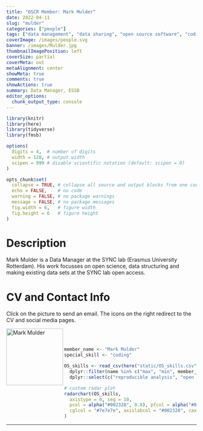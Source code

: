 ```yaml
---
title: "OSCR Member: Mark Mulder"
date: 2022-04-11
slug: "mulder"
categories: ["people"]
tags: ["data management", "data sharing", "open source software", "coding", "school-essb"] # top 3 categories + unique + school
coverImage: /images/people.svg
banner: /images/Mulder.jpg
thumbnailImagePosition: left
coverSize: partial
coverMeta: out
metaAlignment: center
showMeta: true
comments: true
showActions: true
summary: Data Manager, ESSB
editor_options: 
  chunk_output_type: console
---
```


```r

library(knitr)
library(here)
library(tidyverse)
library(fmsb)

options(
  digits = 4,  # number of digits
  width = 120, # output width
  scipen = 999 # disable scientific notation (default: scipen = 0)
)

opts_chunk$set(
  collapse = TRUE, # collapse all source and output blocks from one code chunk into a single block
  echo = FALSE,    # no code
  warning = FALSE, # no package warnings
  message = FALSE, # no package messages
  fig.width = 6,   # figure width
  fig.height = 6   # figure height
)

```

# Description

Mark Mulder is a Data Manager at the SYNC lab (Erasmus University Rotterdam). His work focusses on open science, data structuring and making existing data sets at the SYNC lab open access.
 
# CV and Contact Info

Click on the picture to send an email. The icons on the right redirect to the CV and social media pages.

<!-- EMAIL -->
<p>
  <a href="mailto:mulder@essb.eur.nl">
  <img border="0" alt="Mark Mulder" src="/images/Mulder.jpg" width="150" height="150" align="left">
  </a>
</p>

<!-- CV -->
<p align="center">
  <a href="https://drive.google.com/file/d/1gwDENbtjQqnkD9FwV0YpjLczWgjlR7nT/view?usp=sharing" class="fa fa-file fa-2x" style="color:#00B969;">
  </a>
</p>

<!-- LINKEDIN -->
<p align="center">
  <a href="https://www.linkedin.com/in/mark-mulder-33a49b12a" class="fa fa-linkedin fa-2x" style="color:#000000;">
  </a>
</p>

<BR><BR>

<!-- # Expertise -->

```r

member_name <- "Mark Mulder"
special_skill <- "coding"

OS_skills <- read_csv(here("static/OS_skills.csv")) %>%
  dplyr::filter(name %in% c("max", "min", member_name)) %>%
  dplyr::select(c("reproducible analysis", "open source software", all_of(special_skill), "data management", "open access", "data sharing", "preregistration"))

# custom radar plot
radarchart(OS_skills,
  axistype = 0, seg = 10,
  pcol = alpha("#002328", 0.8), pfcol = alpha("#00B969", 0.6), plwd = 4, centerzero = TRUE, # polygon
  cglcol = "#7e7e7e", axislabcol = "#002328", caxislabels = seq(0, 10, 2), cglwd = 0.8 # grid
)

```

***


